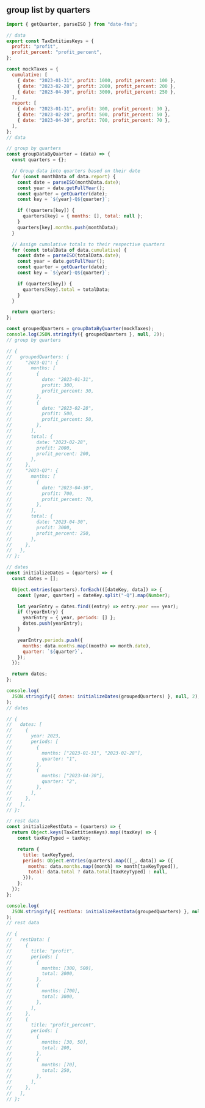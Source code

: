 
## group list by quarters

```js
import { getQuarter, parseISO } from "date-fns";

// data
export const TaxEntitiesKeys = {
  profit: "profit",
  profit_percent: "profit_percent",
};

const mockTaxes = {
  cumulative: [
    { date: "2023-01-31", profit: 1000, profit_percent: 100 },
    { date: "2023-02-28", profit: 2000, profit_percent: 200 },
    { date: "2023-04-30", profit: 3000, profit_percent: 250 },
  ],
  report: [
    { date: "2023-01-31", profit: 300, profit_percent: 30 },
    { date: "2023-02-28", profit: 500, profit_percent: 50 },
    { date: "2023-04-30", profit: 700, profit_percent: 70 },
  ],
};
// data

// group by quarters
const groupDataByQuarter = (data) => {
  const quarters = {};

  // Group data into quarters based on their date
  for (const monthData of data.report) {
    const date = parseISO(monthData.date);
    const year = date.getFullYear();
    const quarter = getQuarter(date);
    const key = `${year}-Q${quarter}`;

    if (!quarters[key]) {
      quarters[key] = { months: [], total: null };
    }
    quarters[key].months.push(monthData);
  }

  // Assign cumulative totals to their respective quarters
  for (const totalData of data.cumulative) {
    const date = parseISO(totalData.date);
    const year = date.getFullYear();
    const quarter = getQuarter(date);
    const key = `${year}-Q${quarter}`;

    if (quarters[key]) {
      quarters[key].total = totalData;
    }
  }

  return quarters;
};

const groupedQuarters = groupDataByQuarter(mockTaxes);
console.log(JSON.stringify({ groupedQuarters }, null, 2));
// group by quarters

// {
//   groupedQuarters: {
//     "2023-Q1": {
//       months: [
//         {
//           date: "2023-01-31",
//           profit: 300,
//           profit_percent: 30,
//         },
//         {
//           date: "2023-02-28",
//           profit: 500,
//           profit_percent: 50,
//         },
//       ],
//       total: {
//         date: "2023-02-28",
//         profit: 2000,
//         profit_percent: 200,
//       },
//     },
//     "2023-Q2": {
//       months: [
//         {
//           date: "2023-04-30",
//           profit: 700,
//           profit_percent: 70,
//         },
//       ],
//       total: {
//         date: "2023-04-30",
//         profit: 3000,
//         profit_percent: 250,
//       },
//     },
//   },
// };

// dates
const initializeDates = (quarters) => {
  const dates = [];

  Object.entries(quarters).forEach(([dateKey, data]) => {
    const [year, quarter] = dateKey.split("-Q").map(Number);

    let yearEntry = dates.find((entry) => entry.year === year);
    if (!yearEntry) {
      yearEntry = { year, periods: [] };
      dates.push(yearEntry);
    }

    yearEntry.periods.push({
      months: data.months.map((month) => month.date),
      quarter: `${quarter}`,
    });
  });

  return dates;
};

console.log(
  JSON.stringify({ dates: initializeDates(groupedQuarters) }, null, 2),
);
// dates

// {
//   dates: [
//     {
//       year: 2023,
//       periods: [
//         {
//           months: ["2023-01-31", "2023-02-28"],
//           quarter: "1",
//         },
//         {
//           months: ["2023-04-30"],
//           quarter: "2",
//         },
//       ],
//     },
//   ],
// };

// rest data
const initializeRestData = (quarters) => {
  return Object.keys(TaxEntitiesKeys).map((taxKey) => {
    const taxKeyTyped = taxKey;

    return {
      title: taxKeyTyped,
      periods: Object.entries(quarters).map(([_, data]) => ({
        months: data.months.map((month) => month[taxKeyTyped]),
        total: data.total ? data.total[taxKeyTyped] : null,
      })),
    };
  });
};

console.log(
  JSON.stringify({ restData: initializeRestData(groupedQuarters) }, null, 2),
);
// rest data

// {
//   restData: [
//     {
//       title: "profit",
//       periods: [
//         {
//           months: [300, 500],
//           total: 2000,
//         },
//         {
//           months: [700],
//           total: 3000,
//         },
//       ],
//     },
//     {
//       title: "profit_percent",
//       periods: [
//         {
//           months: [30, 50],
//           total: 200,
//         },
//         {
//           months: [70],
//           total: 250,
//         },
//       ],
//     },
//   ],
// };
```
